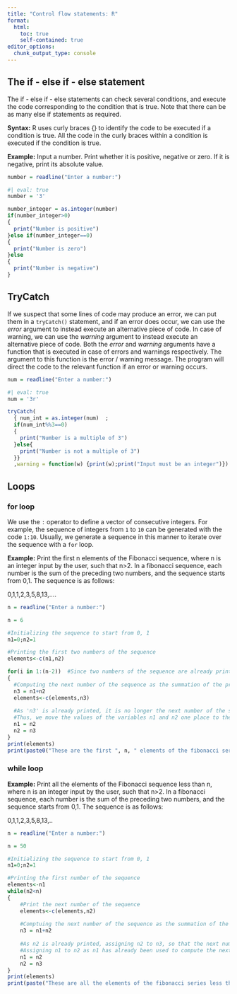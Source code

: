 ```yaml
---
title: "Control flow statements: R"
format:
  html:
    toc: true
    self-contained: true
editor_options: 
  chunk_output_type: console
---
```


## The if - else if - else statement

The if - else if - else statements can check several conditions, and execute the code corresponding to the condition that is true. Note that there can be as many else if statements as required.

**Syntax:** R uses curly braces {} to identify the code to be executed if a condition is true. All the code in the curly braces within a condition is executed if the condition is true.

**Example:** Input a number. Print whether it is positive, negative or zero. If it is negative, print its absolute value.

```r
number = readline("Enter a number:")
```

```r
#| eval: true
number = '3'
```

```r
number_integer = as.integer(number)
if(number_integer>0)
{
  print("Number is positive")
}else if(number_integer==0)
{
  print("Number is zero")
}else  
{
  print("Number is negative")
}
```

## TryCatch

If we suspect that some lines of code may produce an error, we can put them in a `tryCatch()` statement, and if an error does occur, we can use the *error* argument to instead execute an alternative piece of code. In case of warning, we can use the *warning* argument to instead execute an alternative piece of code. Both the *error* and *warning* arguments have a function that is executed in case of errors and warnings respectively. The argument to this function is the error / warning message. The program will direct the code to the relevant function if an error or warning occurs.

```r
num = readline("Enter a number:")
```

```r
#| eval: true
num = '3r'
```

```r
tryCatch(
  { num_int = as.integer(num)  ; 
  if(num_int%%3==0)
  {
    print("Number is a multiple of 3")
  }else{
    print("Number is not a multiple of 3")
  }}
  ,warning = function(w) {print(w);print("Input must be an integer")})
```

## Loops

### for loop

We use the `:` operator to define a vector of consecutive integers. For example, the sequence of integers from `1` to `10` can be generated with the code `1:10`. Usually, we generate a sequence in this manner to iterate over the sequence with a `for` loop.

**Example:** Print the first n elements of the Fibonacci sequence, where n is an integer input by the user, such that n\>2. In a fibonacci sequence, each number is the sum of the preceding two numbers, and the sequence starts from 0,1. The sequence is as follows:

0,1,1,2,3,5,8,13,....

```r
n = readline("Enter a number:")
```

```r
n = 6
```

```r
#Initializing the sequence to start from 0, 1
n1=0;n2=1

#Printing the first two numbers of the sequence
elements<-c(n1,n2)

for(i in 1:(n-2))  #Since two numbers of the sequence are already printed,n-2 numbers are required 
{
  #Computing the next number of the sequence as the summation of the previous two numbers
  n3 = n1+n2
  elements<-c(elements,n3)
  
  #As 'n3' is already printed, it is no longer the next number of the sequence. 
  #Thus, we move the values of the variables n1 and n2 one place to the right to compute the next number of the sequence.
  n1 = n2
  n2 = n3  
}
print(elements)
print(paste0("These are the first ", n, " elements of the fibonacci series"))
```


### while loop

**Example:** Print all the elements of the Fibonacci sequence less than n, where n is an integer input by the user, such that n>2. In a fibonacci sequence, each number is the sum of the preceding two numbers, and the sequence starts from 0,1. The sequence is as follows:

0,1,1,2,3,5,8,13,..

```r
n = readline("Enter a number:")
```

```r
n = 50
```


```r
#Initializing the sequence to start from 0, 1
n1=0;n2=1

#Printing the first number of the sequence
elements<-n1
while(n2<n)
{
    #Print the next number of the sequence
    elements<-c(elements,n2)
    
    #Comptuing the next number of the sequence as the summation of the previous two numbers
    n3 = n1+n2
    
    #As n2 is already printed, assigning n2 to n3, so that the next number of the sequence (i.e., currently n3) is printed if the program enters the loop again
    #Assigning n1 to n2 as n1 has already been used to compute the next number of the seqeunce (i.e., currently n3). 
    n1 = n2
    n2 = n3  
}
print(elements)
print(paste("These are all the elements of the fibonacci series less than", n))
```

  